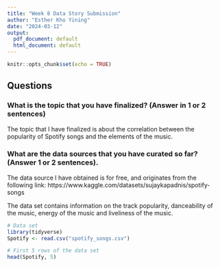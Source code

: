 ```yaml
---
title: "Week 8 Data Story Submission"
author: "Esther Kho Yining"
date: "2024-03-12"
output:
  pdf_document: default
  html_document: default
---
```


```r
knitr::opts_chunk$set(echo = TRUE)
```

## Questions

### What is the topic that you have finalized? (Answer in 1 or 2 sentences)
The topic that I have finalized is about the correlation between the popularity of Spotify songs and the elements of the music. 

### What are the data sources that you have curated so far? (Answer 1 or 2 sentences).
The data source I have obtained is for free, and originates from the following link: https://www.kaggle.com/datasets/sujaykapadnis/spotify-songs 

The data set contains information on the track popularity, danceability of the music, energy of the music and liveliness of the music.

```r
# Data set
library(tidyverse)
Spotify <- read.csv("spotify_songs.csv")

# First 5 rows of the data set
head(Spotify, 5)
```
